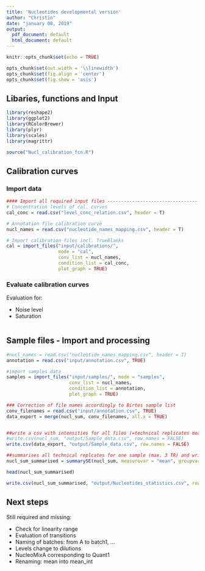 ```yaml
---
title: 'Nucleotides developmental version'
author: "Christin"
date: "january 08, 2019"
output:
  pdf_document: default
  html_document: default
---
```


```r
knitr::opts_chunk$set(echo = TRUE)
```


```r

opts_chunk$set(out.width = '\\linewidth')
opts_chunk$set(fig.align = 'center')
opts_chunk$set(fig.show = 'asis')

```

## Libaries, functions and Input

```r

library(reshape2)
library(ggplot2)
library(RColorBrewer)
library(plyr)
library(scales)
library(magrittr)

source("Nucl_calibration_fcn.R")
```

## Calibration curves

### Import data 


```r
#### Import all required input files ---------------------------------
# Concentration levels of cal. curves
cal_conc = read.csv("level_conc_relation.csv", header = T)

# Annotation file calibration curve
nucl_names = read.csv("nucleotide_names_mapping.csv", header = T)

# Import calibration files incl. TrueBlanks
cal = import_files("input/calibrations/", 
                   mode = "cal",
                   conv_list = nucl_names, 
                   condition_list = cal_conc, 
                   plot_graph = TRUE)
```

### Evaluate calibration curves

Evaluation for:

  * Noise level
  * Saturation


```r


```



## Sample files - Import and processing


```r

#nucl_names = read.csv("nucleotide_names_mapping.csv", header = T)
annotation = read.csv("input/annotation.csv", TRUE)

#import samples data
samples = import_files("input/samples/", mode = "samples", 
                       conv_list = nucl_names,
                       condition_list = annotation,
                       plot_graph = TRUE)

```


```r

### Correction of file names accordingly to Birtes sample list
conv_filenames = read.csv("input/annotation.csv", TRUE)
data_export = merge(nucl_sum, conv_filenames, all.x = TRUE)


##write a csv with intensities for all files (=technical replicates measured)
#write.csv(nucl_sum, "output/Sample_data.csv", row.names = FALSE)
write.csv(data_export, "output/Sample_data.csv", row.names = FALSE)

##summarises all technical replcates for one sample (max. 3 TR) and write a csv with averaged intensities for BRs
nucl_sum_summarised = summarySE(nucl_sum, measurevar = "mean", groupvars = c("file", "nuc"))

head(nucl_sum_summarised)

write.csv(nucl_sum_summarised, "output/Nucleotides_statistics.csv", row.names = FALSE)
```

## Next steps

Still required and missing:

  * Check for linearity range
  * Evaluation of transitions
  * Naming of batches: from A to batch1, ...
  * Levels change to dilutions
  * NucleoMixA corresponding to Quant1
  * Renaming: mean into mean_int
